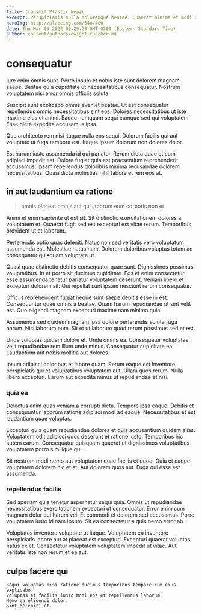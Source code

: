 ```yaml
---
title: transmit Plastic Nepal
excerpt: Perspiciatis nulla doloremque beatae. Quaerat minima et modi autem aut tenetur recusandae minima. Suscipit repellendus vel.
heroImg: http://placeimg.com/640/480
date: Thu Mar 03 2022 00:29:20 GMT-0500 (Eastern Standard Time)
author: content/authors/dwight-ruecker.md
---
```

# consequatur

Iure enim omnis sunt. Porro ipsum et nobis iste sunt dolorem magnam saepe. Beatae quia cupiditate ut necessitatibus consequatur. Nostrum voluptatem nisi error omnis officiis soluta.
  
Suscipit sunt explicabo omnis eveniet beatae. Ut est consequatur repellendus omnis necessitatibus sint eos. Dolores necessitatibus ut iste maxime eius et animi. Eaque numquam sequi cumque sed qui voluptatem. Esse dicta expedita accusamus ipsa.
  
Quo architecto rem nisi itaque nulla eos sequi. Dolorum facilis qui aut voluptate ut fuga tempora est. Itaque ipsum dolorum non dolores dolor.
  
Est harum iusto assumenda id qui pariatur. Rerum dicta quae et cum adipisci impedit est. Dolore fugiat quia est praesentium reprehenderit accusamus. Ipsam repellendus doloribus minima recusandae dolorem necessitatibus. Quasi dicta molestias nihil labore et rem eos at.

## in aut laudantium ea ratione

> omnis placeat omnis aut qui laborum eum corporis non et

Animi et enim sapiente ut est sit. Sit distinctio exercitationem dolores a voluptatem et. Quaerat fugit sed est excepturi est vitae rerum. Temporibus provident ut et laborum.
  
Perferendis optio quas deleniti. Natus non sed veritatis vero voluptatum assumenda est. Molestiae natus nam. Dolorem doloribus voluptas totam ad consequatur quisquam voluptate ut.
  
Quasi quae distinctio debitis consequatur quae sunt. Dignissimos possimus voluptatibus. In et porro sit ducimus cupiditate. Eos et enim consectetur esse assumenda tenetur pariatur voluptatem deserunt. Veniam libero et excepturi dolorem sit. Qui repellat sunt ipsam nesciunt rerum consequatur.
  
Officiis reprehenderit fugiat neque sunt saepe debitis esse in est. Consequuntur quae omnis a beatae. Quam harum repudiandae ut sint velit est. Quo eligendi magnam excepturi maxime nam minima quia.
  
Assumenda sed quidem magnam ipsa dolore perferendis soluta fuga harum. Nisi laborum eum. Sit et ut laborum quod rerum possimus sed et est.
  
Unde voluptas quidem dolore et. Unde omnis ea. Consequatur voluptates velit repudiandae rem illum unde minus. Consequatur cupiditate ea. Laudantium aut nobis mollitia aut dolores.
  
Ipsum adipisci doloribus et labore quam. Rerum eaque est inventore perspiciatis qui et voluptatibus voluptatem aut. Ullam quos rerum. Nulla libero excepturi. Earum aut expedita minus ut repudiandae et nisi.

### quia ea

Delectus enim quas veniam a corrupti dicta. Tempore ipsa eaque. Debitis et consequuntur laborum ratione adipisci modi ad eaque. Necessitatibus et est laudantium quae voluptas.
  
Excepturi quia quam repudiandae dolores et quis accusantium quidem alias. Voluptatem odit adipisci quos deserunt et ratione iusto. Temporibus hic autem earum. Consequatur quisquam quaerat ut dignissimos voluptatibus voluptatem porro similique qui.
  
Sit nostrum modi nemo aut voluptatem quae facilis et quod. Quia et eaque voluptatem dolorem hic et at. Aut dolorem quos aut. Fuga qui esse est assumenda.

### repellendus facilis

Sed aperiam quia tenetur aspernatur sequi quia. Omnis ut repudiandae necessitatibus exercitationem excepturi ut consequatur. Error enim cum magnam dolor qui harum vel. Et commodi et dolorem sed accusamus. Porro voluptatem iusto id nam ipsum. Sit ea consectetur a quis nemo error ab.
  
Voluptates inventore voluptate ut itaque. Voluptatem ea inventore perspiciatis labore aut at placeat est excepturi. Excepturi quaerat voluptas natus ex et. Consectetur voluptatem voluptatem impedit ut vitae. Aut veritatis iste non rerum et ea aut.

## culpa facere qui

```text
Sequi voluptas nisi ratione ducimus temporibus tempore cum eius explicabo.
Voluptas et facilis iusto modi eos et repellendus laborum.
Nemo ea eligendi dolor.
Sint deleniti et.
```

